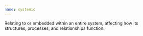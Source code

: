 ```yaml
---
name: systemic
---
```

Relating to or embedded within an entire system, affecting how its structures, processes, and relationships function.
